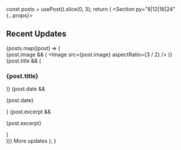 
  const posts = usePost().slice(0, 3);
  return (
    <Section py="8|12|16|24" {...props}>
      <Container>
        <H2>Recent Updates</H2>
        {posts.map((post) => (
          <Article key={post.id} mb="10">
            <Grid col="200px 1fr" gap="8">
              {post.image && (
                <Link href={post.slug} d="block">
                  <Image src={post.image} aspectRatio={3 / 2} />
                </Link>
              )}
              <Div>
                {post.title && (
                  <Link href={post.slug}>
                    <H3 my="0" hoverColor="primary">
                      {post.title}
                    </H3>
                  </Link>
                )}
                {post.date && <P>{post.date}</P>}
                {post.excerpt && <P>{post.excerpt}</P>}
              </Div>
            </Grid>
          </Article>
        ))}
        <ButtonLink to="updates" variant="primary lg">
          More updates <Icon name="arrow-right" ml="2" />
        </ButtonLink>
      </Container>
    </Section>
  );
}
